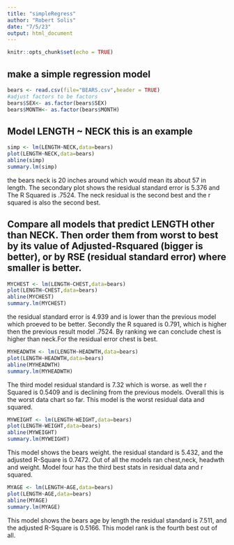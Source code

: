 ```yaml
---
title: "simpleRegress"
author: "Robert Solis"
date: "7/5/23"
output: html_document
---
```


```r
knitr::opts_chunk$set(echo = TRUE)
```

## make a simple regression model

```r
bears <- read.csv(file="BEARS.csv",header = TRUE)
#adjust factors to be factors
bears$SEX<- as.factor(bears$SEX)
bears$MONTH<- as.factor(bears$MONTH)
```

## Model LENGTH ~ NECK  this is an example  

```r
simp <- lm(LENGTH~NECK,data=bears)
plot(LENGTH~NECK,data=bears)
abline(simp)
summary.lm(simp)
```
the bears neck is 20 inches around which would mean its about 57 in length. The secondary plot shows the residual standard error is 5.376 and The R Squared is .7524. The neck residual is the second best and the  r squared is also the second best.


## Compare all models that predict LENGTH other than NECK. Then order them from worst to best by its value of Adjusted-Rsquared (bigger is better), or by RSE (residual standard error) where smaller is better. 

```r
MYCHEST <- lm(LENGTH~CHEST,data=bears)
plot(LENGTH~CHEST,data=bears)
abline(MYCHEST)
summary.lm(MYCHEST)
```
 the residual standard error is 4.939 and is lower than the previous model which proeved to be better. Secondly the R squared is 0.791, which is higher then the previous result model .7524. By ranking we can conclude chest is higher than neck.For the residual error chest is best.
 
 
```r
MYHEADWTH <- lm(LENGTH~HEADWTH,data=bears)
plot(LENGTH~HEADWTH,data=bears)
abline(MYHEADWTH)
summary.lm(MYHEADWTH)
```

The third model residual standard is 7.32 which is worse. as well the r Squared is 0.5409 and is declining from the previous models. Overall this is the worst data chart so far. This model is the worst residual data and squared.

```r
MYWEIGHT <- lm(LENGTH~WEIGHT,data=bears)
plot(LENGTH~WEIGHT,data=bears)
abline(MYWEIGHT)
summary.lm(MYWEIGHT)
```
 This model shows the bears weight. the residual standard is  5.432, and the adjusted R-Square is 0.7472. Out of all the models ran chest,neck, headwth and weight. Model four has the third best stats in residual data and r squared.
 
```r
MYAGE <- lm(LENGTH~AGE,data=bears)
plot(LENGTH~AGE,data=bears)
abline(MYAGE)
summary.lm(MYAGE)
```
This model shows the bears age by length the residual standard is  7.511, and the adjusted R-Square is 0.5166.  This model rank is the fourth best out of all.
 
 
 
 